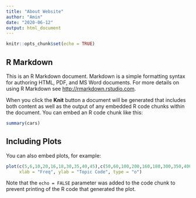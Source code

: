```yaml
---
title: "About Website"
author: "Amin"
date: "2020-06-12"
output: html_document
---
```


```r
knitr::opts_chunk$set(echo = TRUE)
```

## R Markdown

This is an R Markdown document. Markdown is a simple formatting syntax for authoring HTML, PDF, and MS Word documents. For more details on using R Markdown see <http://rmarkdown.rstudio.com>.

When you click the **Knit** button a document will be generated that includes both content as well as the output of any embedded R code chunks within the document. You can embed an R code chunk like this:

```r
summary(cars)
```

## Including Plots

You can also embed plots, for example:

```r
plot(c(5,6,10,20,16,18,30,35,40,45),c(50,60,100,200,160,180,300,350,400,450),
     xlab = "Freq", ylab = "Topic Code", type = "o")

```

Note that the `echo = FALSE` parameter was added to the code chunk to prevent printing of the R code that generated the plot.
